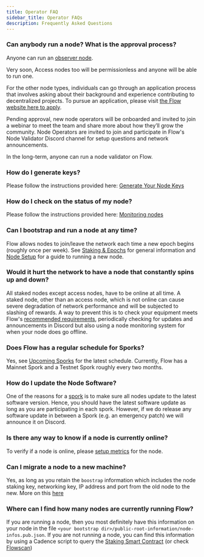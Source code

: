```yaml
---
title: Operator FAQ
sidebar_title: Operator FAQs
description: Frequently Asked Questions
---
```


### Can anybody run a node? What is the approval process?

Anyone can run an [observer node](observer-node.mdx).

Very soon, Access nodes too will be permissionless and anyone will be able to run one.

For the other node types, individuals can go through an application process that involves asking about their background and experience contributing to decentralized projects. To pursue an application, please visit [the Flow website here to apply](https://www.onflow.org/node-validators).

Pending approval, new node operators will be onboarded and invited to join a webinar to meet the team and share more about how they’ll grow the community. Node Operators are invited to join and participate in Flow's Node Validator Discord channel for setup questions and network announcements.

In the long-term, anyone can run a node validator on Flow.

### How do I generate keys?

Please follow the instructions provided here: [Generate Your Node Keys](node-bootstrap.mdx#generating-your-node-id)

### How do I check on the status of my node?

Please follow the instructions provided here: [Monitoring nodes](monitoring-nodes.mdx)

### Can I bootstrap and run a node at any time?

Flow allows nodes to join/leave the network each time a new epoch begins (roughly once per week). 
See [Staking & Epochs](https://developers.flow.com/nodes/staking/epoch-scripts-events) for general information and [Node Setup](node-bootstrap.mdx#timing) for a guide to running a new node.

### Would it hurt the network to have a node that constantly spins up and down?

All staked nodes except access nodes, have to be online at all time. A staked node, other than an access node, which is not online can cause severe degradation of network performance and will be subjected to slashing of rewards.
A way to prevent this is to check your equipment meets Flow's [recommended requirements](/nodes/node-operation/node-setup/#hardware-requirements), periodically checking for updates and announcements in Discord but also using a node monitoring system for when your node does go offline.

### Does Flow has a regular schedule for Sporks?

Yes, see [Upcoming Sporks](upcoming-sporks.mdx) for the latest schedule. Currently, Flow has a Mainnet Spork and a Testnet Spork roughly every two months.

### How do I update the Node Software?

One of the reasons for a [spork](spork.mdx) is to make sure all nodes update to the latest software version. Hence, you should have the latest software update as long as you are participating in each spork.
However, if we do release any software update in between a Spork (e.g. an emergency patch) we will announce it on Discord.

### Is there any way to know if a node is currently online?

To verify if a node is online, please [setup metrics](faq.mdx#how-do-i-check-on-the-status-of-my-node) for the node.

### Can I migrate a node to a new machine?

Yes, as long as you retain the `boostrap` information which includes the node staking key, networking key, IP address and port from the old node to the new.
More on this [here](node-migration.mdx)

### Where can I find how many nodes are currently running Flow?

If you are running a node, then you most definitely have this information on your node in the file `<your bootstrap dir>/public-root-information/node-infos.pub.json`. If you are not running a node, you can find this information by using a Cadence script to query the [Staking Smart Contract](/core-contracts/staking-contract-reference) (or check [Flowscan](https://flowscan.org/staking/overview))
